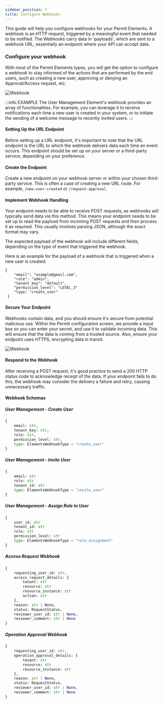 ```yaml
---
sidebar_position: 7
title: Configure Webhooks
---
```




<p className="intro-paragraph">This guide will help you configure webhooks for your Permit Elements. A webhook is an HTTP request, triggered by a meaningful event that needed to be notified.
The Webhooks carry data in 'payloads', which are sent to a webhook URL, essentially an endpoint where your API can accept data. </p>


### Configure your webhook

With most of the Permit Elements types, you will get the option to configure a webhook to stay informed of the actions that are performed
by the end users, such as creating a new user, approving or denying an Approval/Access request, etc.

_![Webhook](/img/elements/webhook.png)_

:::info EXAMPLE
The User Management Element's webhook provides an array of functionalities. For example, you can leverage it to receive
notifications each time a new user is created in your system, or to initiate the sending of a welcome message to recently
invited users.
:::

#### Setting Up the URL Endpoint

Before setting up a URL endpoint, it's important to note that the URL endpoint is the URL to which the webhook delivers data
each time an event occurs. This endpoint should be set up on your server or a third-party service, depending on your preference.


#### Create the Endpoint

Create a new endpoint on your webhook server or within your chosen third-party service. This is often a case of creating a new
URL route. For example, `/new-user-created` or `/request-approval`.

#### Implement Webhook Handling

Your endpoint needs to be able to receive POST requests, as webhooks will typically send data via this method. This
means your endpoint needs to be set up to read the payload from incoming POST requests and then process it as required.
This usually involves parsing JSON, although the exact format may vary.

The expected payload of the webhook will include different fields, depending on the type of event that triggered the webhook.

Here is an example for the payload of a webhook that is triggered when a new user is created:

```
{
    "email": "example@gmail.com",
    "role": "admin",
    "tenant_key": "default",
    "permission_level": "LEVEL_3"
    "type: "create_user"
 }
```

#### Secure Your Endpoint

Webhooks contain data, and you should ensure it's secure from potential malicious use. Within the Permit configuration screen,
we provide a input box so you can enter your secret, and use it to validate incoming data. This will ensure that the data is coming
from a trusted source. Also, ensure your endpoint uses HTTPS, encrypting data in transit.

_![Webhook](/img/elements/webhook-2.png)_

#### Respond to the Webhook
After receiving a POST request, it's good practice to send a 200 HTTP status code to acknowledge receipt of
the data. If your endpoint fails to do this, the webhook may consider the delivery a failure and retry,
causing unnecessary traffic.

#### Webhook Schemas
##### User Management - Create User
```python
{
    email: str,
    tenant_key: str,
    role: str,
    permission_level: str,
    type: ElementsWebhookType = "create_user"
}
```

##### User Management - Invite User
```python
{
    email: str
    role: str
    tenant_id: str
    type: ElementsWebhookType = "invite_user"
}
```

##### User Management - Assign Role to User
```python
{
    user_id: str
    tenant_id: str
    role: str
    permission_level: str
    type: ElementsWebhookType = "role_assignment"
}
```

##### Access Request Webhook
```python
{
    requesting_user_id: str,
    access_request_details: {
        tenant: str
        resource: str
        resource_instance: str
        action: str
    },
    reason: str | None,
    status: RequestStatus,
    reviewer_user_id: str | None,
    reviewer_comment: str | None
}
```

##### Operation Approval Webhook
```python
{
    requesting_user_id: str,
    operation_approval_details: {
        tenant: str
        resource: str
        resource_instance: str
    },
    reason: str | None,
    status: RequestStatus,
    reviewer_user_id: str | None,
    reviewer_comment: str | None
}
```

